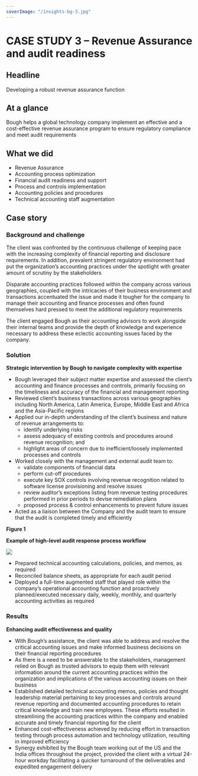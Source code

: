 ```yaml
---
coverImage: "/insights-bg-3.jpg"
---
```

# **CASE STUDY 3 – Revenue Assurance and audit readiness**

## Headline

Developing a robust revenue assurance function

## At a glance

Bough helps a global technology company implement an effective and a cost-effective revenue assurance program to ensure regulatory compliance and meet audit requirements

## What we did

* Revenue Assurance
* Accounting process optimization
* Financial audit readiness and support
* Process and controls implementation
* Accounting policies and procedures
* Technical accounting staff augmentation

## Case story

### Background and challenge

The client was confronted by the continuous challenge of keeping pace with the increasing complexity of financial reporting and disclosure requirements. In addition, prevalent stringent regulatory environment had put the organization’s accounting practices under the spotlight with greater amount of scrutiny by the stakeholders

Disparate accounting practices followed within the company across various geographies, coupled with the intricacies of their business environment and transactions accentuated the issue and made it tougher for the company to manage their accounting and finance processes and often found themselves hard pressed to meet the additional regulatory requirements

The client engaged Bough as their accounting advisors to work alongside their internal teams and provide the depth of knowledge and experience necessary to address these eclectic accounting issues faced by the company.

### Solution

**Strategic intervention by Bough to navigate complexity with expertise**

* Bough leveraged their subject matter expertise and assessed the client’s accounting and finance processes and controls, primarily focusing on the timeliness and accuracy of the financial and management reporting
* Reviewed client’s business transactions across various geographies including North America, Latin America, Europe, Middle East and Africa and the Asia-Pacific regions
* Applied our in-depth understanding of the client’s business and nature of revenue arrangements to:
  + identify underlying risks
  + assess adequacy of existing controls and procedures around revenue recognition; and
  + highlight areas of concern due to inefficient/loosely implemented processes and controls
* Worked closely with the management and external audit team to:
  + validate components of financial data
  + perform cut-off procedures
  + execute key SOX controls involving revenue recognition related to software license provisioning and resolve issues
  + review auditor’s exceptions listing from revenue testing procedures performed in prior periods to devise remediation plans
  + proposed process & control enhancements to prevent future issues
* Acted as a liaison between the Company and the audit team to ensure that the audit is completed timely and efficiently

**Figure 1**

**Example of high-level audit response process workflow**

![](/content/case-studies/images/CS3/0.jpg)

* Prepared technical accounting calculations, policies, and memos, as required
* Reconciled balance sheets, as appropriate for each audit period
* Deployed a full-time augmented staff that played role within the company’s operational accounting function and proactively planned/executed necessary daily, weekly, monthly, and quarterly accounting activities as required

### Results

**Enhancing audit effectiveness and quality**

* With Bough’s assistance, the client was able to address and resolve the critical accounting issues and make informed business decisions on their financial reporting procedures
* As there is a need to be answerable to the stakeholders, management relied on Bough as trusted advisors to equip them with relevant information around the current accounting practices within the organization and implications of the various accounting issues on their business
* Established detailed technical accounting memos, policies and thought leadership material pertaining to key processes and controls around revenue reporting and documented accounting procedures to retain critical knowledge and train new employees. These efforts resulted in streamlining the accounting practices within the company and enabled accurate and timely financial reporting for the client
* Enhanced cost-effectiveness achieved by reducing effort in transaction testing through process automation and technology utilization, resulting in improved efficiency
* Synergy exhibited by the Bough team working out of the US and the India offices throughout the project, provided the client with a virtual 24-hour workday facilitating a quicker turnaround of the deliverables and expedited engagement delivery
